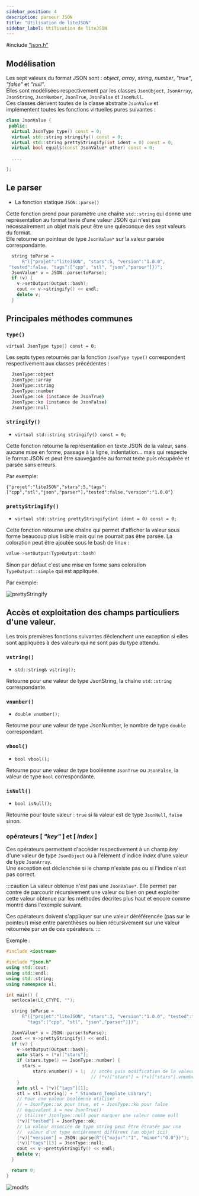 ```yaml
---
sidebar_position: 4
description: parseur JSON
title: "Utilisation de liteJSON"
sidebar_label: Utilisation de liteJSON
---
```


#include ["json.h"](https://gitlab.com/savvylite/litejson/-/blob/main/json.h)<br />

## Modélisation

Les sept valeurs du format JSON sont : _object_, _array_, _string_, _number_, _"true"_, _"false"_ et _"null"_.<br/>
Elles sont modélisées respectivement par les classes
`JsonObject`, `JsonArray`, `JsonString`, `JsonNumber`, `JsonTrue`, `JsonFalse` et `JsonNull`.<br/>
Ces classes dérivent toutes de la classe abstraite `JsonValue` et implémentent toutes les fonctions virtuelles pures suivantes :

```cpp
class JsonValue {
 public:
  virtual JsonType type() const = 0;
  virtual std::string stringify() const = 0;
  virtual std::string prettyStringify(int ident = 0) const = 0;
  virtual bool equals(const JsonValue* other) const = 0;

  ....

};
```

## Le parser

- La fonction statique `JSON::parse()`

Cette fonction prend pour paramètre une chaîne `std::string` qui donne une représentation au format texte d'une valeur JSON qui n'est
pas nécessairement un objet mais peut être une quleconque des sept valeurs du format.<br/>
Elle retourne un pointeur de type `JsonValue*` sur la valeur parsée correspondante.

```cpp
  string toParse =
      R"({"projet":"liteJSON", "stars":5, "version":"1.0.0",
 "tested":false, "tags":["cpp", "stl", "json","parser"]})";
  JsonValue* v = JSON::parse(toParse);
  if (v) {
    v->setOutput(Output::bash);
    cout << v->stringify() << endl;
    delete v;
  }
```

## Principales méthodes communes

### `type()`

`virtual JsonType type() const = 0;`

Les septs types retournés par la fonction `JsonType type()` correspondent respectivement aux classes précédentes :

```bash
  JsonType::object
  JsonType::array
  JsonType::string
  JsonType::number
  JsonType::ok (instance de JsonTrue)
  JsonType::ko (instance de JsonFalse)
  JsonType::null
```

### `stringify()`

- `virtual std::string stringify() const = 0;`

Cette fonction retourne la représentation en texte JSON de la valeur, sans aucune mise en forme, passage à la ligne, indentation...
mais qui respecte le format JSON et peut être sauvegardée au format texte puis récupérée et parsée sans erreurs.

Par exemple:

```text
{"projet":"liteJSON","stars":5,"tags":["cpp","stl","json","parser"],"tested":false,"version":"1.0.0"}
```

### `prettyStringify()`

- `virtual std::string prettyStringify(int ident = 0) const = 0;`

Cette fonction retourne une chaîne qui permet d'afficher la valeur sous forme beaucoup plus lisible mais qui ne pourrait pas être parsée.
La coloration peut être ajoutée sous le bash de linux :

```cpp
value->setOutput(TypeOutput::bash)
```

Sinon par défaut c'est une mise en forme sans coloration `TypeOutput::simple` qui est appliquée.

Par exemple:

![prettyStringify](/img/pretty.png)

## Accès et exploitation des champs particuliers d'une valeur.

Les trois premières fonctions suivantes déclenchent une exception si elles sont appliquées à des valeurs qui ne sont pas
du type attendu.

### `vstring()`

- `std::string& vstring();`

Retourne pour une valeur de type JsonString, la chaîne `std::string` correspondante.

### `vnumber()`

- `double vnumber();`

Retourne pour une valeur de type JsonNumber, le nombre de type `double` correspondant.

### `vbool()`

- `bool vbool();`

Retourne pour une valeur de type booléenne `JsonTrue` ou `JsonFalse`, la valeur de type `bool` correspondante.

### `isNull()`

- `bool isNull();`

Retourne pour toute valeur : `true` si la valeur est de type `JsonNull`, `false` sinon.

### opérateurs \[ _"key"_ \] et \[ _index_ \]

Ces opérateurs permettent d'accéder respectivement à un champ _key_ d'une valeur de type `JsonObject` ou à l'élément d'indice
_index_ d'une valeur de type `JsonArray`.<br/> Une exception est déclenchée si le champ n'existe pas ou si l'indice n'est pas correct.

:::caution
La valeur obtenue n'est pas une `JsonValue*`. Elle permet par contre de parcourir récursivement une valeur ou bien on peut exploiter
cette valeur obtenue par les méthodes décrites plus haut et encore comme montré dans l'exemple suivant.

Ces opérateurs doivent s'appliquer sur une valeur déréférencée (pas sur le pointeur) mise entre parenthèses ou bien récursivement sur une valeur
retournée par un de ces opérateurs.
:::

Exemple :

```cpp
#include <iostream>

#include "json.h"
using std::cout;
using std::endl;
using std::string;
using namespace sl;

int main() {
  setlocale(LC_CTYPE, "");

  string toParse =
      R"({"projet":"liteJSON", "stars":3, "version":"1.0.0", "tested":false,
        "tags":["cpp", "stl", "json","parser"]})";

  JsonValue* v = JSON::parse(toParse);
  cout << v->prettyStringify() << endl;
  if (v) {
    v->setOutput(Output::bash);
    auto stars = (*v)["stars"];
    if (stars.type() == JsonType::number) {
      stars =
          stars.vnumber() + 1;  // accès puis modification de la valeur :
                                // (*v)["stars"] = (*v)["stars"].vnumber() + 1;
    }
    auto stl = (*v)["tags"][1];
    stl = stl.vstring() + "_Standard_Template_Library";
    // Pour une valeur booléenne utiliser :
    // = JsonType::ok pour true, et = JsonType::ko pour false
    // équivalent à = new JsonTrue()
    // Utiliser JsonType::null pour marquer une valeur comme null
    (*v)["tested"] = JsonType::ok;
    // La valeur associée de type string peut être écrasée par une
    //  valeur d'un type entièrement différent (un objet ici)
    (*v)["version"] = JSON::parse(R"({"major":"1", "minor":"0.0"})");
    (*v)["tags"][3] = JsonType::null;
    cout << v->prettyStringify() << endl;
    delete v;
  }

  return 0;
}
```

![modifs](/img/json_modifs.png)
